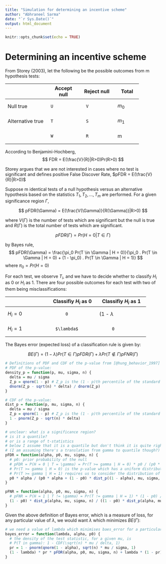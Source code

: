 ```yaml
---
title: "Simulation for determining an incentive scheme"
author: "Abhraneel Sarma"
date: "`r Sys.Date()`"
output: html_document
---
```


```r
knitr::opts_chunk$set(echo = TRUE)
```

# Determining an incentive scheme

From Storey (2003), let the following be the possible outcomes from m hypothesis tests:

+-------------------+-------------+----------------+----------+
|                   | Accept null | Reject null    |  Total   |
+===================+=============+================+==========+
| Null true         |     U       |       V        |  $m_{0}$ |
+-------------------+-------------+----------------+----------+
| Alternative true  |     T       |       S        |  $m_{1}$ |
+-------------------+-------------+----------------+----------+
|                   |     W       |       R        |    m     |
+-------------------+-------------+----------------+----------+
      
According to Benjamini-Hochberg, 
$$
FDR = E(\frac{V}{R}|R>0)Pr(R>0)
$$


Storey argues that we are not interested in cases where no test is significant and defines positive False Discover Rate, $pFDR = E(\frac{V}{R}|R>0)$

Suppose m identical tests of a null hypothesis versus an alternative hypothesis based on the statistics $T_1,T_2,...,T_m$ are performed. For a given significance region $\Gamma,$

$$
pFDR(\Gamma) = E(\frac{V(\Gamma)}{R(\Gamma)}|R>0)
$$

where $V(\Gamma)$ is the number of tests which are significant but the null is true and $R(\Gamma)$ is the total number of tests which are significant.

$$
pFDR(\Gamma) = Pr(H = 0|T \in \Gamma)
$$

by Bayes rule, 
$$
pFDR(\Gamma) = \frac{\pi_0 Pr(T \in \Gamma | H = 0)}{\pi_0 . Pr(T \in \Gamma | H = 0) + (1 - \pi_0) . Pr(T \in \Gamma | H = 1)}
$$ 
where $\pi_0 = Pr(H = 0)$

For each test, we observe $T_i$, and we have to decide whether to classify $H_i$ as 0 or $H_i$ as 1. There are four possible outcomes for each test with two of them being misclassifications:

+-------------------+----------------------+----------------------+
|                   | Classifiy $H_i$ as 0 | Classifiy $H_i$ as 1 |
+===================+======================+======================+
| $H_i = 0$         |           0          |   (1 - $\lambda$     |
+-------------------+----------------------+----------------------+
| $H_i = 1$         |       $\lambda$      |          0           |
+-------------------+----------------------+----------------------+

The Bayes error (expected loss) of a classification rule is given by:

$$
BE(\Gamma) = (1 - \lambda)Pr(T \in \Gamma)pFDR(\Gamma) + \lambda Pr(T \not\in \Gamma)pFNR(\Gamma)
$$


```r
# Definitions of PDF and CDF of the p-value from [@hung_behavior_1997]
# PDF of the p-value:
density_p = function(p, mu, sigma, n) {
  delta = mu / sigma
  Z_p = qnorm(1 - p) # Z_p is the (1 - p)th percentile of the standard Gaussian distribution
  dnorm(Z_p - sqrt(n) * delta) / dnorm(Z_p)
}

# CDF of the p-value:
dist_p = function(p, mu, sigma, n) {
  delta = mu / sigma
  Z_p = qnorm(1 - p) # Z_p is the (1 - p)th percentile of the standard Gaussian distribution
  1 - pnorm(Z_p - sqrt(n) * delta)
}

# unclear: what is a significance region?
# is it a quantile?
# or is a range of t-statistics
# below I assume that it is a quantile but don't think it is quite right
# (I am assuming there's a translation from gamma to quantile though?)
pFDR = function(alpha, p0, mu, sigma, n) {
  # p0: prior probability of the null
  # pFDR = P(H = 0 | T = \gamma) = Pr(T >= gamma | H = 0) * p0 / (p0 * Pr(T >= gamma | H = 0) + (1 - p0) * Pr(T >= gamma | H = 1))
  # Pr(T >= gamma | H = 0) is the p-value which has a uniform distribution over [0, 1] when the null is true
  # Pr(T >= gamma | H = 1) requires us to consider the distribution of the p-value when the null is false
  p0 * alpha / (p0 * alpha + (1 - p0) * dist_p((1 - alpha), mu, sigma, n))
}

pFNR = function(alpha, p0, mu, sigma, n) {
  # pFNR = P(H = 1 | T != \gamma) = Pr(T != gamma | H = 1) * (1 - p0) / ((1 - p0) * Pr(T != gamma | H = 1) + p0 * Pr(T != gamma | H = 0))
  (1 - p0) * dist_p(alpha, mu, sigma, n) / ((1 - p0) * dist_p(alpha, mu, sigma, n) + p0 * (1 - alpha))
}
```

Given the above definition of Bayes error, which is a measure of loss, for any particular value of $\lambda$, we would want $\lambda$ which minimizes $BE(\Gamma)$:

```r
# we need a value of lambda which minimises baes_error for a particular value of alpha integrated over all values of p0
bayes_error = function(lambda, alpha, p0) {
  # the density of the test statistic, for a given mu, is
  # P(T in gamma): 1 - CDF(\sqrt(n) * mu / delta, 1)
  pr = 1 - pnorm(qnorm(1 - alpha), sqrt(n) * mu / sigma, 1)
  (1 - lambda) * pr * pFDR(alpha, p0, mu, sigma, n) + lambda * (1 - pr) * pFNR(alpha, (1 - p0), mu, sigma, n)
}
```

